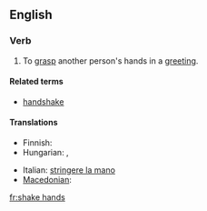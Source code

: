 ==English==

===Verb===
{{en-verb|shakes hands|shaking hands|shook hands|shaken hands}}

# To [[grasp]] another person's hands in a [[greeting]].

====Related terms====
*[[handshake]]

====Translations====
{{trans-top|To grasp another person's hands in a greeting}}
* Finnish: {{t+|fi|kätellä}}
* Hungarian: {{t-|hu|kezet ráz}},  {{t|hu|kezet fog}}
{{trans-mid}}
* Italian: [[stringere la mano]]
* [[Macedonian]]: {{t|mk|се ракува|tr=se rákuva|sc=Cyrl}}
{{trans-bottom}}

[[fr:shake hands]]